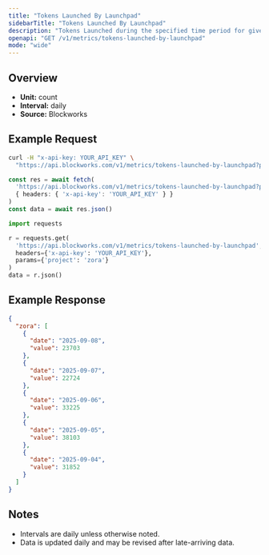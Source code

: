 ```yaml
---
title: "Tokens Launched By Launchpad"
sidebarTitle: "Tokens Launched By Launchpad"
description: "Tokens Launched during the specified time period for given launchpad."
openapi: "GET /v1/metrics/tokens-launched-by-launchpad"
mode: "wide"
---
```


## Overview

- **Unit:** count
- **Interval:** daily
- **Source:** Blockworks

## Example Request

<CodeGroup>

```bash cURL
curl -H "x-api-key: YOUR_API_KEY" \
  "https://api.blockworks.com/v1/metrics/tokens-launched-by-launchpad?project=zora"
```

```typescript TypeScript
const res = await fetch(
  'https://api.blockworks.com/v1/metrics/tokens-launched-by-launchpad?project=zora',
  { headers: { 'x-api-key': 'YOUR_API_KEY' } }
)
const data = await res.json()
```

```python Python
import requests

r = requests.get(
  'https://api.blockworks.com/v1/metrics/tokens-launched-by-launchpad',
  headers={'x-api-key': 'YOUR_API_KEY'},
  params={'project': 'zora'}
)
data = r.json()
```

</CodeGroup>

## Example Response

```json
{
  "zora": [
    {
      "date": "2025-09-08",
      "value": 23703
    },
    {
      "date": "2025-09-07",
      "value": 22724
    },
    {
      "date": "2025-09-06",
      "value": 33225
    },
    {
      "date": "2025-09-05",
      "value": 38103
    },
    {
      "date": "2025-09-04",
      "value": 31852
    }
  ]
}
```

## Notes
- Intervals are daily unless otherwise noted.
- Data is updated daily and may be revised after late-arriving data.
